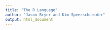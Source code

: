 ```yaml
---
title: "The R Language"
author: "Jason Bryer and Kim Speerschneider"
output: html_document
---
```


